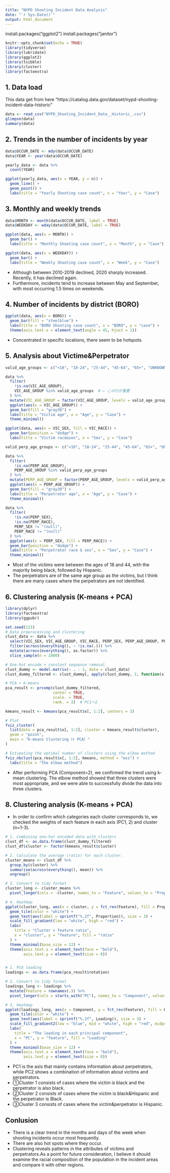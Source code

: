 ---
title: "NYPD Shooting Incident Data Analysis"
date: "`r Sys.Date()`"
output: html_document
---




install.packages("ggplot2")
install.packages("janitor")

```{r setup, include=FALSE}
knitr::opts_chunk$set(echo = TRUE)
library(tidyverse)
library(lubridate)
library(ggplot2)
library(tsibble)
library(cluster)
library(factoextra)
```

## 1. Data load
This data get from here "https://catalog.data.gov/dataset/nypd-shooting-incident-data-historic"
```{r}
data <- read_csv("NYPD_Shooting_Incident_Data__Historic_.csv")
glimpse(data)
summary(data)
```

## 2. Trends in the number of incidents by year

```{r}
data$OCCUR_DATE <- mdy(data$OCCUR_DATE)
data$YEAR <- year(data$OCCUR_DATE)

yearly_data <- data %>% 
  count(YEAR)

ggplot(yearly_data, aes(x = YEAR, y = n)) +
  geom_line() +
  geom_point() +
  labs(title = "Yearly Shooting case count", x = "Year", y = "Case")
```

## 3. Monthly and weekly trends

```{r}
data$MONTH <- month(data$OCCUR_DATE, label = TRUE)
data$WEEKDAY <- wday(data$OCCUR_DATE, label = TRUE)

ggplot(data, aes(x = MONTH)) +
  geom_bar() +
  labs(title = "Monthly Shooting case count", x = "Month", y = "Case")

ggplot(data, aes(x = WEEKDAY)) +
  geom_bar() +
  labs(title = "Weekly Shooting case count", x = "Week", y = "Case")
```

- Although between 2010-2019 declined, 2020 sharply increased. Recently, it has declined again.
- Furthermore, incidents tend to increase between May and September, with most occurring 1.5 times on weekends.


## 4. Number of incidents by district (BORO)

```{r}
ggplot(data, aes(x = BORO)) +
  geom_bar(fill = "steelblue") +
  labs(title = "BORO Shooting case count", x = "BORO", y = "case") +
  theme(axis.text.x = element_text(angle = 45, hjust = 1))
```
- Concentrated in specific locations, there seem to be hotspots.


## 5. Analysis about Victime&Perpetrator

```{r}
valid_age_groups <- c("<18", "18-24", "25-44", "45-64", "65+", "UNKNOWN")

data %>%
  filter(
    !is.na(VIC_AGE_GROUP),
    VIC_AGE_GROUP %in% valid_age_groups  # ← この行が重要
  ) %>%
  mutate(VIC_AGE_GROUP = factor(VIC_AGE_GROUP, levels = valid_age_groups)) %>%
  ggplot(aes(x = VIC_AGE_GROUP)) +
  geom_bar(fill = "gray30") +
  labs(title = "Victim age", x = "Age", y = "Case") +
  theme_minimal()

ggplot(data, aes(x = VIC_SEX, fill = VIC_RACE)) +
  geom_bar(position = "dodge") +
  labs(title = "Victim race&sex", x = "Sex", y = "Case")

valid_perp_age_groups <- c("<18", "18-24", "25-44", "45-64", "65+", "UNKNOWN")

data %>%
  filter(
    !is.na(PERP_AGE_GROUP),
    PERP_AGE_GROUP %in% valid_perp_age_groups
  ) %>%
  mutate(PERP_AGE_GROUP = factor(PERP_AGE_GROUP, levels = valid_perp_age_groups)) %>%
  ggplot(aes(x = PERP_AGE_GROUP)) +
  geom_bar(fill = "gray30") +
  labs(title = "Perpetrator age", x = "Age", y = "Case") +
  theme_minimal()

data %>%
  filter(
    !is.na(PERP_SEX),
    !is.na(PERP_RACE),
    PERP_SEX != "(null)",
    PERP_RACE != "(null)"
  ) %>%
  ggplot(aes(x = PERP_SEX, fill = PERP_RACE)) +
  geom_bar(position = "dodge") +
  labs(title = "Perpetrator race & sex", x = "Sex", y = "Case") +
  theme_minimal()
```

- Most of the victims were between the ages of 18 and 44, with the majority being black, followed by Hispanic.
- The perpetrators are of the same age group as the victims, but I think there are many cases where the perpetrators are not identified.

## 6. Clustering analysis (K-means + PCA)

```{r}
library(dplyr)
library(factoextra)
library(ggpubr)

set.seed(123)
# Data preprocessing and clustering
clust_data <- data %>%
  select(VIC_SEX, VIC_AGE_GROUP, VIC_RACE, PERP_SEX, PERP_AGE_GROUP, PERP_RACE) %>%
  filter(across(everything(), ~ !is.na(.))) %>%
  mutate(across(everything(), as.factor)) %>%
  slice_sample(n = 1000)

# One-hot encode + constant sequence removal
clust_dummy <- model.matrix(~ . - 1, data = clust_data)
clust_dummy_filtered <- clust_dummy[, apply(clust_dummy, 2, function(x) length(unique(x)) > 1)]

# PCA + K-means
pca_result <- prcomp(clust_dummy_filtered, 
                     center = TRUE, 
                     scale. = TRUE, 
                     rank. = 2)  # PC1〜2

kmeans_result <- kmeans(pca_result$x[, 1:2], centers = 3)

# Plot
fviz_cluster(
  list(data = pca_result$x[, 1:2], cluster = kmeans_result$cluster),
  geom = "point",
  main = "K-means Clustering（+ PCA）"
)

# Estimating the optimal number of clusters using the elbow method
fviz_nbclust(pca_result$x[, 1:2], kmeans, method = "wss") +
  labs(title = "the elbow method")

```

- After performing PCA (Component=2), we confirmed the trend using k-mean clustering.
The elbow method showed that three clusters were most appropriate, and we were able to successfully divide the data into three clusters.


## 8. Clustering analysis (K-means + PCA)
- In order to confirm which categories each cluster corresponds to, we checked the weights of each feature in each axis (PC1, 2) and cluster (n=1-3).
```{r}
# 1. Combining one-hot encoded data with clusters
clust_df <- as.data.frame(clust_dummy_filtered)
clust_df$cluster <- factor(kmeans_result$cluster)

# 2. Calculate the average (ratio) for each cluster.
cluster_means <- clust_df %>%
  group_by(cluster) %>%
  summarise(across(everything(), mean)) %>%
  ungroup()

# 3. Convert to tidy format
cluster_long <- cluster_means %>%
  pivot_longer(cols = -cluster, names_to = "Feature", values_to = "Proportion")

# 4. Heatmap
ggplot(cluster_long, aes(x = cluster, y = fct_rev(Feature), fill = Proportion)) +
  geom_tile(color = "white") +
  geom_text(aes(label = sprintf("%.2f", Proportion)), size = 3) +
  scale_fill_gradient(low = "white", high = "red") +
  labs(
    title = "Cluster × feature ratio",
    x = "cluster", y = "feature", fill = "ratio"
  ) +
  theme_minimal(base_size = 12) +
  theme(axis.text.x = element_text(face = "bold"),
        axis.text.y = element_text(size = 8))


# 1. PCA loading
loadings <- as.data.frame(pca_result$rotation)

# 2. Convert to tidy format
loadings_long <- loadings %>%
  mutate(Feature = rownames(.)) %>%
  pivot_longer(cols = starts_with("PC"), names_to = "Component", values_to = "Loading")

# 3. Heatmap
ggplot(loadings_long, aes(x = Component, y = fct_rev(Feature), fill = Loading)) +
  geom_tile(color = "white") +
  geom_text(aes(label = sprintf("%.2f", Loading)), size = 3) +
  scale_fill_gradient2(low = "blue", mid = "white", high = "red", midpoint = 0) +
  labs(
    title = "The loading in each principal component",
    x = "PC", y = "feature", fill = "Loading"
  ) +
  theme_minimal(base_size = 12) +
  theme(axis.text.x = element_text(face = "bold"),
        axis.text.y = element_text(size = 8))

```

- PC1 is the axis that mainly contains information about perpetrators, while PC2 shows a combination of information about victims and perpetrators.
- ①Cluster 1 consists of cases where the victim is black and the perpetrator is also black.
- ②Cluster 2 consists of cases where the victim is black&Hispanic and the perpetrator is Black.
- ③Cluster 3 consists of cases where the victim&perpetrator is Hispanic.

## Conlusion

- There is a clear trend in the months and days of the week when shooting incidents occur most frequently.
- There are also hot spots where they occur.
- Clustering reveals patterns in the attributes of victims and perpetrators.As a point for future consideration, I believe it should examine the racial composition of the population in the incident areas and compare it with other regions. 



